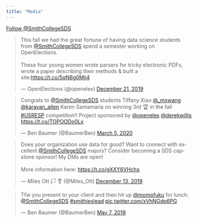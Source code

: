 ```yaml
---
title: "Media"
---
```


<a href="https://twitter.com/SmithCollegeSDS?ref_src=twsrc%5Etfw" class="twitter-follow-button" data-show-count="false">Follow @SmithCollegeSDS</a><script async src="https://platform.twitter.com/widgets.js" charset="utf-8"></script>


<blockquote class="twitter-tweet"><p lang="en" dir="ltr">This fall we had the great fortune of having data science students from <a href="https://twitter.com/SmithCollegeSDS?ref_src=twsrc%5Etfw">@SmithCollegeSDS</a> spend a semester working on OpenElections.<br><br>These four young women wrote parsers for tricky electronic PDFs, wrote a paper describing their methods &amp; built a site:<a href="https://t.co/5qN8g0Mji4">https://t.co/5qN8g0Mji4</a></p>&mdash; OpenElections (@openelex) <a href="https://twitter.com/openelex/status/1208400228581302273?ref_src=twsrc%5Etfw">December 21, 2019</a></blockquote> <script async src="https://platform.twitter.com/widgets.js" charset="utf-8"></script>

<blockquote class="twitter-tweet"><p lang="en" dir="ltr">Congrats to <a href="https://twitter.com/SmithCollegeSDS?ref_src=twsrc%5Etfw">@SmithCollegeSDS</a> students Tiffany Xiao <a href="https://twitter.com/_mxwang?ref_src=twsrc%5Etfw">@_mxwang</a> <a href="https://twitter.com/karavan_allen?ref_src=twsrc%5Etfw">@karavan_allen</a> Karen Santamaria on winning 3rd 🏆 in the fall <a href="https://twitter.com/hashtag/USRESP?src=hash&amp;ref_src=twsrc%5Etfw">#USRESP</a> competition!! Project sponsored by <a href="https://twitter.com/openelex?ref_src=twsrc%5Etfw">@openelex</a> <a href="https://twitter.com/derekwillis?ref_src=twsrc%5Etfw">@derekwillis</a> <a href="https://t.co/TOPOODo0Lx">https://t.co/TOPOODo0Lx</a></p>&mdash; Ben Baumer (@BaumerBen) <a href="https://twitter.com/BaumerBen/status/1235363781754138626?ref_src=twsrc%5Etfw">March 5, 2020</a></blockquote> <script async src="https://platform.twitter.com/widgets.js" charset="utf-8"></script>


<blockquote class="twitter-tweet"><p lang="en" dir="ltr">Does your organization use data for good? Want to connect with excellent <a href="https://twitter.com/SmithCollegeSDS?ref_src=twsrc%5Etfw">@SmithCollegeSDS</a> majors? Consider becoming a SDS capstone sponsor! My DMs are open!<br><br>More information here: <a href="https://t.co/gXXY6VHchs">https://t.co/gXXY6VHchs</a></p>&mdash; Miles Ott 🏳️
⚧️ (@Miles_Ott) <a href="https://twitter.com/Miles_Ott/status/1205568686226116608?ref_src=twsrc%5Etfw">December 13, 2019</a></blockquote> <script async src="https://platform.twitter.com/widgets.js" charset="utf-8"></script>

<blockquote class="twitter-tweet"><p lang="en" dir="ltr">Tfw you present to your client and then hit up <a href="https://twitter.com/momofuku?ref_src=twsrc%5Etfw">@momofuku</a> for lunch. <a href="https://twitter.com/SmithCollegeSDS?ref_src=twsrc%5Etfw">@SmithCollegeSDS</a> <a href="https://twitter.com/hashtag/smithieslead?src=hash&amp;ref_src=twsrc%5Etfw">#smithieslead</a> <a href="https://t.co/xVhNGdp6PG">pic.twitter.com/xVhNGdp6PG</a></p>&mdash; Ben Baumer (@BaumerBen) <a href="https://twitter.com/BaumerBen/status/993555071916019712?ref_src=twsrc%5Etfw">May 7, 2018</a></blockquote> <script async src="https://platform.twitter.com/widgets.js" charset="utf-8"></script> 